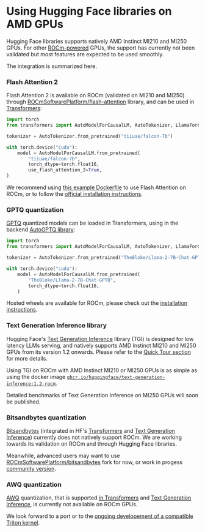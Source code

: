 <!--Copyright 2023 The HuggingFace Team. All rights reserved.
Licensed under the MIT License.
-->

# Using Hugging Face libraries on AMD GPUs

Hugging Face libraries supports natively AMD Instinct MI210 and MI250 GPUs. For other [ROCm-powered](https://rocm.docs.amd.com/en/latest/release/gpu_os_support.html) GPUs, the support has currently not been validated but most features are expected to be used smoothly.

The integration is summarized here.

### Flash Attention 2

Flash Attention 2 is available on ROCm (validated on MI210 and MI250) through [ROCmSoftwarePlatform/flash-attention](https://github.com/ROCmSoftwarePlatform/flash-attention) library, and can be used in [Transformers](https://huggingface.co/docs/transformers/perf_infer_gpu_one#flashattention-2):

```python
import torch
from transformers import AutoModelForCausalLM, AutoTokenizer, LlamaForCausalLM

tokenizer = AutoTokenizer.from_pretrained("tiiuae/falcon-7b")

with torch.device("cuda"):
    model = AutoModelForCausalLM.from_pretrained(
        "tiiuae/falcon-7b",
        torch_dtype=torch.float16,
        use_flash_attention_2=True,
)
```

We recommend using [this example Dockerfile](https://github.com/huggingface/optimum-amd/blob/main/docker/transformers-pytorch-amd-gpu-flash/Dockerfile) to use Flash Attention on ROCm, or to follow the [official installation instructions](https://github.com/ROCmSoftwarePlatform/flash-attention#amd-gpurocm-support).

### GPTQ quantization

[GPTQ](https://arxiv.org/abs/2210.17323) quantized models can be loaded in Transformers, using in the backend [AutoGPTQ library](https://github.com/PanQiWei/AutoGPTQ):

```python
import torch
from transformers import AutoModelForCausalLM, AutoTokenizer, LlamaForCausalLM

tokenizer = AutoTokenizer.from_pretrained("TheBloke/Llama-2-7B-Chat-GPTQ")

with torch.device("cuda"):
    model = AutoModelForCausalLM.from_pretrained(
        "TheBloke/Llama-2-7B-Chat-GPTQ",
        torch_dtype=torch.float16,
    )
```

Hosted wheels are available for ROCm, please check out the [installation instructions](https://github.com/PanQiWei/AutoGPTQ#quick-installation).

### Text Generation Inference library

Hugging Face's [Text Generation Inference](https://huggingface.co/docs/text-generation-inference/index) library (TGI) is designed for low latency LLMs serving, and natively supports AMD Instinct MI210 and MI250 GPUs from its version 1.2 onwards. Please refer to the [Quick Tour section](https://huggingface.co/docs/text-generation-inference/quicktour) for more details.

Using TGI on ROCm with AMD Instinct MI210 or MI250 GPUs is as simple as using the docker image [`ghcr.io/huggingface/text-generation-inference:1.2-rocm`](https://huggingface.co/docs/text-generation-inference/quicktour).

Detailed benchmarks of Text Generation Inference on MI250 GPUs will soon be published.

### Bitsandbytes quantization

[Bitsandbytes](https://github.com/TimDettmers/bitsandbytes) (integrated in HF's [Transformers](https://huggingface.co/docs/transformers/perf_infer_gpu_one#bitsandbytes) and [Text Generation Inference](https://huggingface.co/docs/text-generation-inference/conceptual/quantization#quantization-with-bitsandbytes)) currently does not natively support ROCm. We are working towards its validation on ROCm and through Hugging Face libraries.

Meanwhile, advanced users may want to use [ROCmSoftwarePlatform/bitsandbytes](https://github.com/ROCmSoftwarePlatform/bitsandbytes/tree/rocm_enabled) fork for now, or work in progess [community version](https://github.com/TimDettmers/bitsandbytes/pull/756).

### AWQ quantization

[AWQ](https://arxiv.org/abs/2306.00978) quantization, that is supported [in Transformers](https://huggingface.co/docs/transformers/main_classes/quantization#awq-integration) and [Text Generation Inference](https://huggingface.co/docs/text-generation-inference/basic_tutorials/preparing_model#quantization), is currently not available on ROCm GPUs.

We look forward to a port or to the [ongoing developement of a compatible Triton kernel](https://github.com/vllm-project/vllm/blob/qmm/vllm/model_executor/layers/quantized_ops/awq.py).
